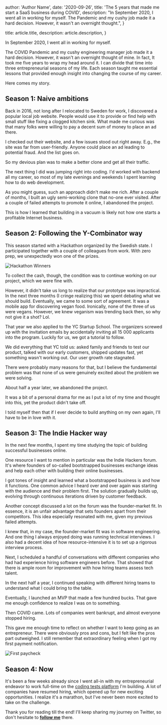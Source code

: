 
  author: 'Author Name',
  date: '2020-09-26',
  title: 'The 5 years that made me start a SaaS business during COVID',
  description:
    "In September 2020, I went all in working for myself. The Pandemic and my cushy job made it a hard decision. However, it wasn't an overnight thought.",
}

  title: article.title,
  description: article.description,
}


In September 2020, I went all in working for myself.

The COVID Pandemic and my cushy engineering manager job made it a hard decision. However, it wasn't an overnight thought of mine. In fact, It took me five years to wrap my head around it. I can divide that time into three entrepreneurial seasons of my life. Each season taught me essential lessons that provided enough insight into changing the course of my career.

Here comes my story.

## Season 1: Naive ambitions

Back in 2016, not long after I relocated to Sweden for work, I discovered a popular local job website. People would use it to provide or find help with small stuff like fixing a clogged kitchen sink. What made me curious was that many folks were willing to pay a decent sum of money to place an ad there.

I checked out their website, and a few issues stood out right away. E.g., the site was far from user-friendly. Anyone could place an ad leading to potential fraud. And the list goes on.

So my devious plan was to make a better clone and get all their traffic.

The next thing I did was jumping right into coding. I'd worked with backend all my career, so most of my late evenings and weekends I spent learning how to do web development.

As you might guess, such an approach didn't make me rich. After a couple of months, I built an ugly semi-working clone that no-one ever visited. After a couple of failed attempts to promote it online, I abandoned the project.

This is how I learned that building in a vacuum is likely not how one starts a profitable Internet business.

## Season 2: Following the Y-Combinator way

This season started with a Hackathon organized by the Swedish state. I participated together with a couple of colleagues from work. With zero prep, we unexpectedly won one of the prizes.

![Hackathon Winners](/static/images/five-years-that-made-me-start-a-saas-business-during-covid/hackathon.jpg)

To collect the cash, though, the condition was to continue working on our project, which we were fine with.

However, it didn't take us long to realize that our prototype was impractical. In the next three months (I cringe realizing this) we spent debating what we should build. Eventually, we came to some sort of agreement. It was a mobile app for discovering vegan food. Ironically, none of the three of us were vegans. However, we knew veganism was trending back then, so why not give it a shot? Lol.

That year we also applied to the YC Startup School. The organizers screwed up with the invitation emails by accidentally inviting all 15 000 applicants into the program. Luckily for us, we got a tutorial to follow.

We did everything that YC told us: asked family and friends to test our product, talked with our early customers, shipped updates fast, yet something wasn't working out. Our user growth rate stagnated.

There were probably many reasons for that, but I believe the fundamental problem was that none of us were genuinely excited about the problem we were solving.

About half a year later, we abandoned the project.

It was a bit of a personal drama for me as I put a lot of my time and thought into this, yet the product didn't take off.

I told myself then that if I ever decide to build anything on my own again, I'll have to be in love with it.

## Season 3: The Indie Hacker way

In the next few months, I spent my time studying the topic of building successful businesses online.

One resource I want to mention in particular was the Indie Hackers forum. It's where founders of so-called bootstrapped businesses exchange ideas and help each other with building their online businesses.

I got tones of insight and learned what a bootstrapped business is and how it functions. One common advice I heard over and over again was starting with the audience and their problem first. The solution gradually builds up, evolving through continuous iterations driven by customer feedback.

Another concept discussed a lot on the forum was the founder-market fit. In essence, it is an unfair advantage that sets founders apart from their competitors. This idea especially resonated with me, given my previous failed attempts.

I knew that, in my case, the founder-market fit was in software engineering. And one thing I always enjoyed doing was running technical interviews. I also had a decent idea of how resource-intensive it is to set up a rigorous interview process.

Next, I scheduled a handful of conversations with different companies who had had experience hiring software engineers before. That showed that there is ample room for improvement with how hiring teams assess tech talent.

In the next half a year, I continued speaking with different hiring teams to understand what I could bring to the table.

Eventually, I launched an MVP that made a few hundred bucks. That gave me enough confidence to realize I was on to something.

Then COVID came. Lots of companies went bankrupt, and almost everyone stopped hiring.

This gave me enough time to reflect on whether I want to keep going as an entrepreneur. There were obviously pros and cons, but I felt like the pros part outweighed. I still remember that extraordinary feeling when I got my first payment notification.

![First paycheck](/static/images/five-years-that-made-me-start-a-saas-business-during-covid/first-paycheck.png)

## Season 4: Now

It's been a few weeks already since I went all-in with my entrepreneurial endeavor to work full-time on the [coding tests platform](https://devskills.co) I'm building. A lot of companies have resumed hiring, which opened up for new exciting opportunities. I realize it's a marathon, but I've never been more excited to take on the challenge.

Thank you for reading till the end! I'll keep sharing my journey on Twitter, so don't hesitate to **[follow me](https://twitter.com/fenskexyz)** there.